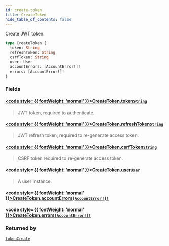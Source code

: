 ```yaml
---
id: create-token
title: CreateToken
hide_table_of_contents: false
---
```








Create JWT token.

```graphql
type CreateToken {
  token: String
  refreshToken: String
  csrfToken: String
  user: User
  accountErrors: [AccountError!]!
  errors: [AccountError!]!
}
```


### Fields

#### [<code style={{ fontWeight: 'normal' }}>CreateToken.<b>token</b></code>](#)<Bullet />[`String`](../../../developer/api-reference/scalars/string) <Badge class="secondary" text="scalar"/>
> JWT token, required to authenticate.
> 

#### [<code style={{ fontWeight: 'normal' }}>CreateToken.<b>refreshToken</b></code>](#)<Bullet />[`String`](../../../developer/api-reference/scalars/string) <Badge class="secondary" text="scalar"/>
> JWT refresh token, required to re-generate access token.
> 

#### [<code style={{ fontWeight: 'normal' }}>CreateToken.<b>csrfToken</b></code>](#)<Bullet />[`String`](../../../developer/api-reference/scalars/string) <Badge class="secondary" text="scalar"/>
> CSRF token required to re-generate access token.
> 

#### [<code style={{ fontWeight: 'normal' }}>CreateToken.<b>user</b></code>](#)<Bullet />[`User`](../../../developer/api-reference/objects/user) <Badge class="secondary" text="object"/>
> A user instance.
> 

#### [<code style={{ fontWeight: 'normal' }}>CreateToken.<b>accountErrors</b></code>](#)<Bullet />[`[AccountError!]!`](../../../developer/api-reference/objects/account-error) <Badge class="secondary" text="non-null"/> <Badge class="secondary" text="object"/>
> 
> 

#### [<code style={{ fontWeight: 'normal' }}>CreateToken.<b>errors</b></code>](#)<Bullet />[`[AccountError!]!`](../../../developer/api-reference/objects/account-error) <Badge class="secondary" text="non-null"/> <Badge class="secondary" text="object"/>
> 
> 



### Returned by

[`tokenCreate`](../../../developer/api-reference/mutations/token-create)  <Badge class="secondary" text="mutation"/>



